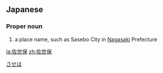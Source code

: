 ==Japanese==
{{ja-kanjitab|さ|せ|ほ|k3=ぼ|yomi=o|r=y}}

===Proper noun===
{{ja-pos|させぼ|proper}}

# a place name, such as Sasebo City in [[Nagasaki]] Prefecture

[[Category:ja:Cities|させほ]]

[[la:佐世保]]
[[zh:佐世保]]